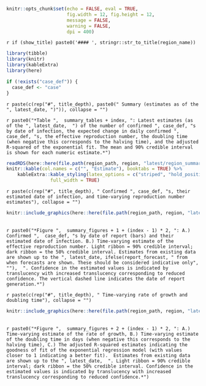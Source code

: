
```r
knitr::opts_chunk$set(echo = FALSE, eval = TRUE,
                      fig.width = 12, fig.height = 12,
                      message = FALSE,
                      warning = FALSE,
                      dpi = 400)
```


`r if (show_title) paste0('#### ', stringr::str_to_title(region_name))`

```r
library(tibble)
library(knitr)
library(kableExtra)
library(here)

if (!exists("case_def")) {
  case_def <- "case"
}
```

`r paste(c(rep("#", title_depth), paste0(" Summary (estimates as of the ", latest_date, ")")), collapse = "")`


`r paste0("*Table ",  summary_tables + index, ": Latest estimates (as of the ", latest_date,  ") of the number of confirmed ", case_def, "s by date of infection, the expected change in daily confirmed ", case_def, "s, the effective reproduction number, the doubling time (when negative this corresponds to the halving time), and the adjusted R-squared of the exponential fit. The mean and 90% credible interval is shown for each numeric estimate.*")`
<br>
```r
readRDS(here::here(file.path(region_path, region, "latest/region_summary.rds"))) %>% 
knitr::kable(col.names = c("", "Estimate"), booktabs = TRUE) %>% 
    kableExtra::kable_styling(latex_options = c("striped", "hold_position"),
                full_width = TRUE)
```


`r paste(c(rep("#", title_depth), " Confirmed ", case_def, "s, their estimated date of infection, and time-varying reproduction number estimates"), collapse = "")`

```r
knitr::include_graphics(here::here(file.path(region_path, region, "latest/rt_cases_plot.png")))
```

<br>
`r paste0("*Figure ",  summary_figures + 1 + (index - 1) * 2, ": A.) Confirmed ",  case_def, "s by date of report (bars) and their estimated date of infection. B.) Time-varying estimate of the effective reproduction number. Light ribbon = 90% credible interval; dark ribbon = the 50% credible interval. Estimates from existing data are shown up to the ", latest_date, ifelse(report_forecast, " from when forecasts are shown. These should be considered indicative only", ""),  ". Confidence in the estimated values is indicated by translucency with increased translucency corresponding to reduced confidence. The vertical dashed line indicates the date of report generation.*")`

`r paste(c(rep("#", title_depth), " Time-varying rate of growth and doubling time"), collapse = "")`

```r
knitr::include_graphics(here::here(file.path(region_path, region, "latest/rate_spread_plot.png")))
```

<br>
`r paste0("*Figure ",  summary_figures + 2 + (index - 1) * 2, ": A.) Time-varying estimate of the rate of growth, B.) Time-varying estimate of the doubling time in days (when negative this corresponds to the halving time), C.) The adjusted R-squared estimates indicating the goodness of fit of the exponential regression model (with values closer to 1 indicating a better fit).  Estimates from existing data are shown up to the ", latest_date,  ". Light ribbon = 90% credible interval; dark ribbon = the 50% credible interval. Confidence in the estimated values is indicated by translucency with increased translucency corresponding to reduced confidence.*")`

